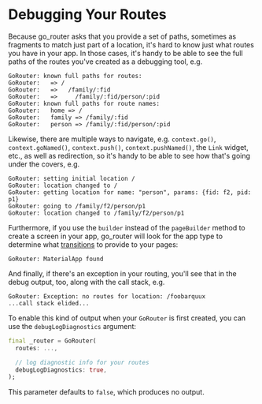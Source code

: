 # Debugging Your Routes

Because go_router asks that you provide a set of paths, sometimes as fragments
to match just part of a location, it's hard to know just what routes you have in
your app. In those cases, it's handy to be able to see the full paths of the
routes you've created as a debugging tool, e.g.

```text
GoRouter: known full paths for routes:
GoRouter:   => /
GoRouter:   =>   /family/:fid
GoRouter:   =>     /family/:fid/person/:pid
GoRouter: known full paths for route names:
GoRouter:   home => /
GoRouter:   family => /family/:fid
GoRouter:   person => /family/:fid/person/:pid
```

Likewise, there are multiple ways to navigate, e.g. `context.go()`,
`context.goNamed()`, `context.push()`, `context.pushNamed()`, the `Link` widget,
etc., as well as redirection, so it's handy to be able to see how that's going
under the covers, e.g.

```text
GoRouter: setting initial location /
GoRouter: location changed to /
GoRouter: getting location for name: "person", params: {fid: f2, pid: p1}
GoRouter: going to /family/f2/person/p1
GoRouter: location changed to /family/f2/person/p1
```

Furthermore, if you use the `builder` instead of the `pageBuilder` method to
create a screen in your app, go_router will look for the app type to determine
what [transitions](/transitions) to provide to your pages:

```text
GoRouter: MaterialApp found
```

And finally, if there's an exception in your routing, you'll see that in the
debug output, too, along with the call stack, e.g.

```text
GoRouter: Exception: no routes for location: /foobarquux
...call stack elided...
```

To enable this kind of output when your `GoRouter` is first created, you can use
the `debugLogDiagnostics` argument:

```dart
final _router = GoRouter(
  routes: ...,

  // log diagnostic info for your routes
  debugLogDiagnostics: true,
);
```

This parameter defaults to `false`, which produces no output.
